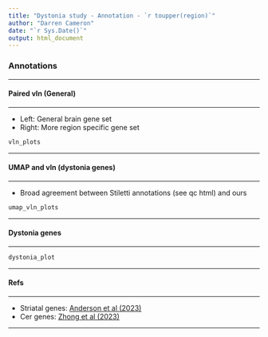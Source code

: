 ```yaml
---
title: "Dystonia study - Annotation - `r toupper(region)`"
author: "Darren Cameron"
date: "`r Sys.Date()`"
output: html_document
---
```


### Annotations {.tabset}

***

#### Paired vln (General) {.tabset}

***

+ Left: General brain gene set
+ Right: More region specific gene set

```r
vln_plots
```

***

#### UMAP and vln (dystonia genes) 

***

+ Broad agreement between Stiletti annotations (see qc html) and ours 

```r
umap_vln_plots
```

***

#### Dystonia genes

***

```r
dystonia_plot 
```

***

#### Refs

***

+ Striatal genes: [Anderson et al (2023)](10.1038/s41598-023-36255-5)
+ Cer genes: [Zhong et al (2023)](https://doi.org/10.1038/s41467-023-43568-6)

***
